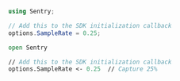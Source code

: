 ```csharp
using Sentry;

// Add this to the SDK initialization callback
options.SampleRate = 0.25;
```

```fsharp
open Sentry

// Add this to the SDK initialization callback
options.SampleRate <- 0.25  // Capture 25%
```
